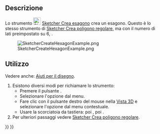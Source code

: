 <languages/>

{{Docnav/it
|[[Sketcher_CreatePentagon/it|Pentagono]]
|[[Sketcher_CreateHeptagon/it|Ettagono]]
|[[Sketcher_Workbench/it|Sketcher]]
|IconL=Sketcher_CreatePentagon.svg
|IconR=Sketcher_CreateHeptagon.svg
|IconC=Workbench_Sketcher.svg
}}

{{GuiCommand/it
|Name=Sketcher CreateHexagon
|Name/it=Sketcher Crea esagono
|MenuLocation=Schizzo → Geometrie Sketcher → Crea esagono
|Workbenches=[[Sketcher_Workbench/it|Sketcher]]
|Shortcut={{KEY|G}} {{KEY|P}} {{KEY|6}}
|Version=0.15
|SeeAlso=[[Sketcher_CreateRegularPolygon/it|Sketcher Crea poligono regolare]]
}}

<span id="Description"></span>
==Descrizione==

Lo strumento [[Image:Sketcher_CreateHexagon.svg|24px]] [[Sketcher_CreateHexagon/it|Sketcher Crea esagono]] crea un esagono. Questo è lo stesso strumento di [[Sketcher_CreateRegularPolygon/it|Sketcher Crea poligono regolare]], ma con il numero di lati preimpostato su 6, {{Version/it|1.0}}.

[[Image:SketcherCreateHexagonExample.png‎]]

<span id="Usage"></span>
==Utilizzo==

Vedere anche: [[Sketcher_Workbench/it#Drawing_aids|Aiuti per il disegno]].

# Esistono diversi modi per richiamare lo strumento:
#* Premere il pulsante {{Button|[[Image:Sketcher_CreateHexagon.svg|16px]] [[Sketcher_CreateHexagon/it|Esagono]]}}.
#* Selezionare l'opzione {{MenuCommand|Schizzo → Geometrie Sketcher → [[Image:Sketcher_CreateHexagon.svg|16px]] Crea esagono}} dal menu.
#* Fare clic con il pulsante destro del mouse nella [[3D_view/it|Vista 3D]] e selezionare l'opzione {{MenuCommand|[[Image:Sketcher_CreateHexagon.svg|16px]] Crea esagono}} dal menu contestuale.
#* Usare la scorciatoia da tastiera: {{KEY|G}} poi {{KEY|P}}, poi {{KEY|6}}.
# Per ulteriori passaggi vedere [[Sketcher_CreateRegularPolygon/it#Usage|Sketcher Crea poligono regolare]].


{{Docnav/it
|[[Sketcher_CreatePentagon/it|Pentagono]]
|[[Sketcher_CreateHeptagon/it|Ettagono]]
|[[Sketcher_Workbench/it|Sketcher]]
|IconL=Sketcher_CreatePentagon.svg
|IconR=Sketcher_CreateHeptagon.svg
|IconC=Workbench_Sketcher.svg
}}

{{Sketcher Tools navi{{#translation:}}}}
{{Userdocnavi{{#translation:}}}}